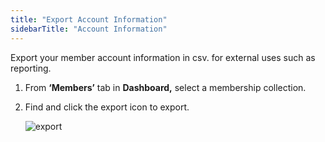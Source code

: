 ```yaml
---
title: "Export Account Information"
sidebarTitle: "Account Information"
---
```


Export your member account information in csv. for external uses such as reporting.

1. From **‘Members’** tab in **Dashboard,** select a membership collection.
2. Find and click the export icon to export.
    
    ![export](https://station-images.nyc3.digitaloceanspaces.com/0973746e-2be4-4b2b-bc8b-027516efa4f3.png)
